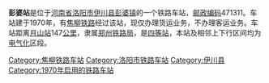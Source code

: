 {{noteTA
|1=zh-cn:始发车次; zh-hk:列車班次;
|2=zh-cn:车次; zh-hk:班次;
}}
{{Infobox China railway station
|车站名称 = 彭婆站
|车站拼音 = Pengpo
|英文名称 = Pengpo Railway Station
|车站代码 = 44192<ref>{{cite book|title=中华人民共和国铁路车站代码（GB/T 10302-2010）|publisher=中国标准出版社|year=2010|isbn=155066140495|ignore-isbn-error=true|pages=27}}</ref>
|电报码 = 
|拼音码 = 
|车站类型 = 
|技术性质 = 
|业务性质 = 
|始建时间 = 
|开通运营 = 
|车站地址 = [[河南省|河南省]][[洛阳市|洛阳市]][[伊川县|伊川县]][[彭婆镇|彭婆镇]]
|归属 = [[郑州铁路局|郑州铁路局]]
|车站等级 = [[四等站_(中铁)|四等站]]
|线路 = [[焦柳铁路|焦柳铁路]]
}}
'''彭婆站'''是位于[[河南省|河南省]][[洛阳市|洛阳市]][[伊川县|伊川县]][[彭婆镇|彭婆镇]]的一个铁路车站，[[邮政编码|邮政编码]]471311。车站建于1970年，有[[焦柳铁路|焦柳铁路]]经过该站，现仅办理货运业务，不办理客运业务。车站距离[[月山站|月山站]]147[[公里|公里]]，隶属[[郑州铁路局|郑州铁路局]]，是[[四等站_(中铁)|四等站]]，本站及相邻上下行区间均为[[电气化|电气化]]区段。

{{start rail box}}
{{s-inop|[[龙门南站|龙门南站]]}}
{{s-line|[[焦柳铁路|焦柳铁路]]}}
{{s-inop|[[伊川站|伊川站]]}}
{{end box}}
{{焦柳铁路}}
{{铁路车站小作品}}
{{河南小作品}}

[[Category:焦柳铁路车站|Category:焦柳铁路车站]]
[[Category:洛阳市铁路车站|Category:洛阳市铁路车站]]
[[Category:伊川县|Category:伊川县]]
[[Category:1970年启用的铁路车站|Category:1970年启用的铁路车站]]
